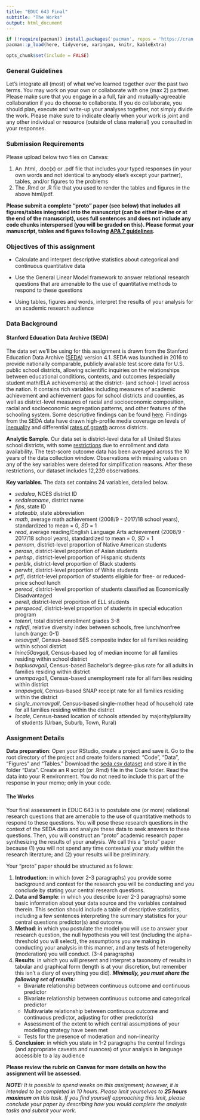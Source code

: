 ```yaml
---
title: "EDUC 643 Final"
subtitle: "The Works"
output: html_document
---
```

```R
if (!require(pacman)) install.packages('pacman', repos = 'https://cran.rstudio.com')
pacman::p_load(here, tidyverse, xaringan, knitr, kableExtra)

opts_chunk$set(include = FALSE)
```


### General Guidelines

Let's integrate all (most) of what we've learned together over the past two terms. You may work on your own or collaborate with one (max 2) partner. Please make sure that you engage in a a full, fair and mutually-agreeable collaboration if you do choose to collaborate. If you do collaborate, you should plan, execute and write-up your analyses together, not simply divide the work. Please make sure to indicate clearly when your work is joint and any other individual or resource (outside of class material) you consulted in your responses.

### Submission Requirements

Please upload below two files on Canvas:  

1. An .html, .doc(x) or .pdf file that includes your typed responses (in your own words and not identical to anybody else's except your partner), tables, and/or figures to the problems
2. The .Rmd or .R file that you used to render the tables and figures in the above html/pdf. 

**Please submit a complete "proto" paper (see below) that includes all figures/tables integrated into the manuscript (can be either in-line or at the end of the manuscript), uses full sentences and does not include any code chunks interspersed (you will be graded on this). Please format your manuscript, tables and figures following [APA 7 guidelines](https://owl.purdue.edu/owl/research_and_citation/apa_style/apa_formatting_and_style_guide/apa_tables_and_figures.html).**


### Objectives of this assignment

 * Calculate and interpret descriptive statistics about categorical and continuous quantitative data
 
 * Use the General Linear Model framework to answer relational research questions that are amenable to the use of quantitative methods to respond to these questions
 
 * Using tables, figures and words, interpret the results of your analysis for an academic research audience

### Data Background

#### Stanford Education Data Archive (SEDA)

The data set we'll be using for this assignment is drawn from the Stanford Education Data Archive ([SEDA](https://edopportunity.org)) version 4.1. SEDA was launched in 2016 to provide nationally comparable, publicly available test score data for U.S. public school districts, allowing scientific inquiries on the relationships between educational conditions, contexts, and outcomes (especially student math/ELA achievements) at the district- (and school-) level across the nation. It contains rich variables including measures of academic achievement and achievement gaps for school districts and counties, as well as district-level measures of racial and socioeconomic composition, racial and socioeconomic segregation patterns, and other features of the schooling system. Some descriptive findings can be found [here](https://edopportunity.org/discoveries/). Findings from the SEDA data have drawn high-profile media coverage on levels of [inequality](https://www.nytimes.com/interactive/2016/04/29/upshot/money-race-and-success-how-your-school-district-compares.html) and differential [rates of growth](https://www.nytimes.com/interactive/2017/12/05/upshot/a-better-way-to-compare-public-schools.html) across districts.

**Analytic Sample**. Our data set is district-level data for all United States school districts, with some [restrictions](https://edopportunity.org/get-the-data/seda-archive-downloads/) due to enrollment and data availability. The test-score outcome data has been averaged across the 10 years of the data collection window. Observations with missing values on any of the key variables were deleted for simplification reasons. After these restrictions, our dataset includes 12,239 observations.

**Key variables**. The data set contains 24 variables, detailed below.

 * *sedalea*, NCES district ID
 * *sedaleaname*, district name
 * *fips*, state ID
 * *stateabb*, state abbreviation
 * *math*, average math achievement (2008/9 - 2017/18 school years), standardized to mean = 0, *SD* = 1
 * *read*, average reading/English Language Arts achievement (2008/9 - 2017/18 school years), standardized to mean = 0, *SD* = 1
 * *pernam*, district-level proportion of Native American students
 * *perasn*, district-level proportion of Asian students
 * *perhsp*, district-level proportion of Hispanic students
 * *perblk*, district-level proportion of Black students
 * *perwht*, district-level proportion of White students
 * *prfl*, district-level proportion of students eligible for free- or reduced-price school lunch
 * *perecd*, district-level proportion of students classified as Economically Disadvantaged
 * *perell*, district-level proportion of ELL students
 * *perspeced*, district-level proportion of students in special education program
 * *totenrl*, total district enrollment grades 3-8
 * *rsflnfl*, relative diversity index between schools, free lunch/nonfree lunch (range: 0-1)
 * *sesavgall*, Census-based SES composite index for all families residing within school district
 * *lninc50avgall*, Census-based log of median income for all families residing within school district
 * *baplusavgall*, Census-based Bachelor's degree-plus rate for all adults in families residing within district
 * *unempavgall*, Census-based unemployment rate for all families residing within district
 * *snapavgall*, Census-based SNAP receipt rate for all families residing within the district
 * *single_momavgall*, Census-based single-mother head of household rate for all families residing within the district
 * *locale*, Census-based location of schools attended by majority/plurality of students (Urban, Suburb, Town, Rural)
 

### Assignment Details

**Data preparation**: Open your RStudio, create a project and save it. Go to the root directory of the project and create folders named: "Code", "Data", "Figures" and "Tables." Download the [seda.csv dataset](../data/seda.csv) and store it in the folder "Data". Create an R script (or .Rmd) file in the Code folder. Read the data into your R environment. You do not need to include this part of the response in your memo; only in your code.


#### The Works
Your final assessment in EDUC 643 is to postulate one (or more) relational research questions that are amenable to the use of quantitative methods to respond to these questions. You will pose these research questions in the context of the SEDA data and analyze these data to seek answers to these questions. Then, you will construct an "proto" academic research paper synthesizing the results of your analysis. We call this a "proto" paper because (1) you will not spend any time contextual your study within the research literature; and (2) your results will be preliminary. 

Your "proto" paper should be structured as follows:

1. **Introduction**: in which (over 2-3 paragraphs) you provide some background and context for the research you will be conducting and you conclude by stating your central research questions.
2. **Data and Sample**: in which you describe (over 2-3 paragraphs) some basic information about your data source and the variables contained therein. This section should include a table of descriptive statistics, including a few sentences interpreting the summary statistics for your central questions predictor(s) and outcome.
3. **Method**: in which you postulate the model you will use to answer your research question, the null hypothesis you will test (including the alpha-threshold you will select), the assumptions you are making in conducting your analysis in this manner, and any tests of heterogeneity (moderation) you will conduct. (3-4 paragraphs)
4. **Results**: in which you will present and interpret a taxonomy of results in tabular and graphical form (length is at your discretion, but remember this isn't a diary of everything you did). ***Minimally, you must share the following set of results:***
    + Bivariate relationship between continuous outcome and continuous predictor
    + Bivariate relationship between continuous outcome and categorical predictor
    + Multivariate relationship between continuous outcome and continuous predictor, adjusting for other predictor(s)
    + Assessment of the extent to which central assumptions of your modelling strategy have been met
    + Tests for the presence of moderation and non-linearity
5. **Conclusion**: in which you state in 1-2 paragraphs the central findings (and appropriate caveats and nuances) of your analysis in language accessible to a lay audience
  
**Please review the rubric on Canvas for more details on how the assignment will be assessed.**

***NOTE:*** *It is possible to spend weeks on this assignment; however, it is intended to be completed in 10 hours. Please limit yourselves to **25 hours maximum** on this task. If you find yourself approaching this limit, please conclude your paper by describing how you would complete the analysis tasks and submit your work.*
